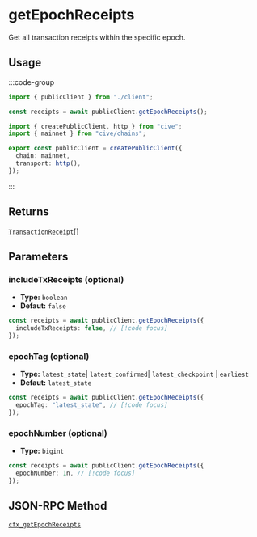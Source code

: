 # getEpochReceipts

Get all transaction receipts within the specific epoch.

## Usage

:::code-group

```ts twoslash [example.ts]
import { publicClient } from "./client";

const receipts = await publicClient.getEpochReceipts();
```

```ts twoslash [client.ts] filename="client.ts"
import { createPublicClient, http } from "cive";
import { mainnet } from "cive/chains";

export const publicClient = createPublicClient({
  chain: mainnet,
  transport: http(),
});
```

:::

## Returns

[`TransactionReceipt`](#TODO)[]

## Parameters

### includeTxReceipts (optional)

- **Type:** `boolean`
- **Defaut:** `false`

```ts
const receipts = await publicClient.getEpochReceipts({
  includeTxReceipts: false, // [!code focus]
});
```

### epochTag (optional)

- **Type:** `latest_state`| `latest_confirmed`| `latest_checkpoint` | `earliest`
- **Defaut:** `latest_state`

```ts
const receipts = await publicClient.getEpochReceipts({
  epochTag: "latest_state", // [!code focus]
});
```

### epochNumber (optional)

- **Type:** `bigint`

```ts
const receipts = await publicClient.getEpochReceipts({
  epochNumber: 1n, // [!code focus]
});
```

## JSON-RPC Method

[`cfx_getEpochReceipts`](https://doc.confluxnetwork.org/docs/core/build/json-rpc/cfx-namespace#cfx_getepochreceipts)
